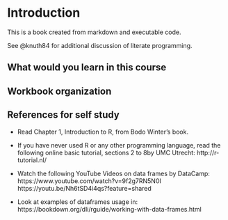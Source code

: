 # Introduction {#sec-intro .unnumbered}

This is a book created from markdown and executable code.

See @knuth84 for additional discussion of literate programming.

## What would you learn in this course




## Workbook organization


## References for self study

- Read Chapter 1, Introduction to R, from Bodo Winter’s book.

- If you have never used R or any other programming language, read the following online basic tutorial, sections 2 to 8by UMC Utrecht:
http://r-tutorial.nl/

- Watch the following YouTube Videos on data frames by DataCamp:	https://www.youtube.com/watch?v=9f2g7RN5N0I
https://youtu.be/Nh6tSD4i4qs?feature=shared

- Look at examples of dataframes usage in:
https://bookdown.org/dli/rguide/working-with-data-frames.html
